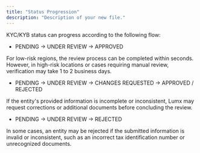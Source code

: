 ```yaml
---
title: "Status Progression"
description: "Description of your new file."
---
```


KYC/KYB status can progress according to the following flow:

* PENDING → UNDER REVIEW → APPROVED

For low-risk regions, the review process can be completed within seconds. However, in high-risk locations or cases requiring manual review, verification may take 1 to 2 business days.

* PENDING → UNDER REVIEW → CHANGES REQUESTED → APPROVED / REJECTED

If the entity's provided information is incomplete or inconsistent, Lumx may request corrections or additional documents before concluding the review.

* PENDING → UNDER REVIEW → REJECTED

In some cases, an entity may be rejected if the submitted information is invalid or inconsistent, such as an incorrect tax identification number or unrecognized documents.